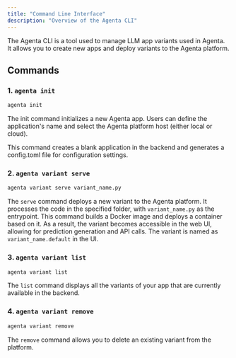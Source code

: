 ```yaml
---
title: "Command Line Interface"
description: "Overview of the Agenta CLI"
---
```



The Agenta CLI is a tool used to manage LLM app variants used in Agenta. It allows you to create new apps and deploy variants to the Agenta platform.

## Commands

### 1. `agenta init`

```bash
agenta init
```

The init command initializes a new Agenta app. Users can define the application's name and select the Agenta platform host (either local or cloud).

This command creates a blank application in the backend and generates a config.toml file for configuration settings.

### 2. `agenta variant serve`

```bash
agenta variant serve variant_name.py
```

The `serve` command deploys a new variant to the Agenta platform. It processes the code in the specified folder, with `variant_name.py` as the entrypoint. This command builds a Docker image and deploys a container based on it. As a result, the variant becomes accessible in the web UI, allowing for prediction generation and API calls. The variant is named as `variant_name.default` in the UI.

### 3. `agenta variant list`

```bash
agenta variant list
```

The `list` command displays all the variants of your app that are currently available in the backend. 

### 4. `agenta variant remove`

```bash
agenta variant remove
```

The `remove` command allows you to delete an existing variant from the platform. 

